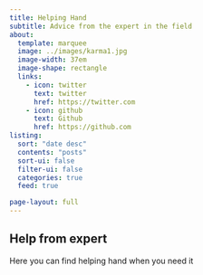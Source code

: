 ```yaml
---
title: Helping Hand
subtitle: Advice from the expert in the field
about:
  template: marquee
  image: ../images/karma1.jpg
  image-width: 37em
  image-shape: rectangle
  links:
    - icon: twitter
      text: twitter
      href: https://twitter.com
    - icon: github
      text: Github
      href: https://github.com
listing:
  sort: "date desc"
  contents: "posts"
  sort-ui: false
  filter-ui: false
  categories: true
  feed: true

page-layout: full
---
```


## Help from expert

Here you can find helping hand when you need it